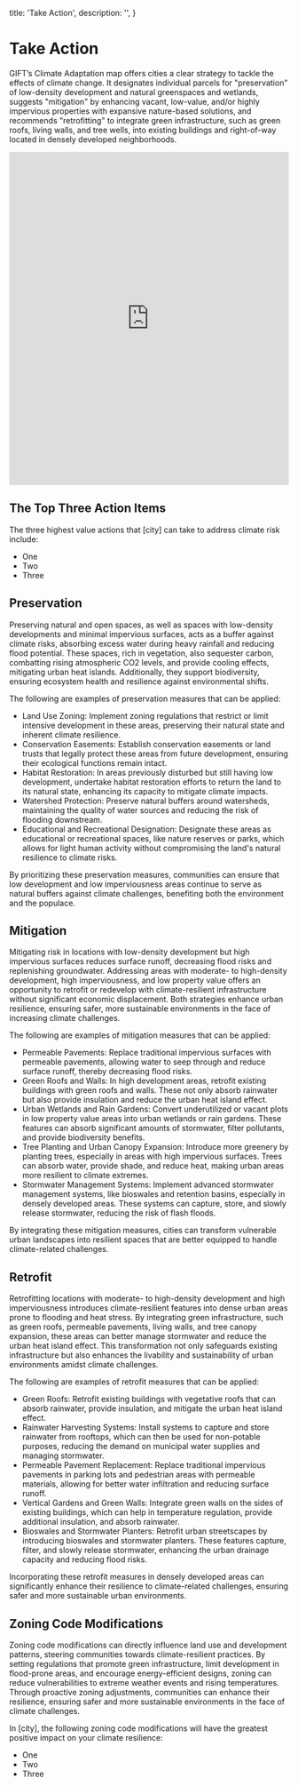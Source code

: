   title: 'Take Action',
  description: '',
}

# Take Action

GIFT’s Climate Adaptation map offers cities a clear strategy to tackle the effects of climate change. It designates individual parcels for "preservation" of low-density development and natural greenspaces and wetlands, suggests "mitigation" by enhancing vacant, low-value, and/or highly impervious properties with expansive nature-based solutions, and recommends "retrofitting" to integrate green infrastructure, such as green roofs, living walls, and tree wells, into existing buildings and right-of-way located in densely developed neighborhoods.

<iframe
  width="100%"
  height="600"
  frameborder="0"
  title="Felt Map"
  src="https://felt.com/embed/map/Untitled-Map-ykrhOJLeRSar8a9BGLjc8BA?loc=29.783394,-82.034988,15.96z"
></iframe>

## The Top Three Action Items

The three highest value actions that [city] can take to address climate risk include:

- One
- Two
- Three

## Preservation

Preserving natural and open spaces, as well as spaces with low-density developments and minimal impervious surfaces, acts as a buffer against climate risks, absorbing excess water during heavy rainfall and reducing flood potential. These spaces, rich in vegetation, also sequester carbon, combatting rising atmospheric CO2 levels, and provide cooling effects, mitigating urban heat islands. Additionally, they support biodiversity, ensuring ecosystem health and resilience against environmental shifts.

The following are examples of preservation measures that can be applied:

- Land Use Zoning: Implement zoning regulations that restrict or limit intensive development in these areas, preserving their natural state and inherent climate resilience.
- Conservation Easements: Establish conservation easements or land trusts that legally protect these areas from future development, ensuring their ecological functions remain intact.
- Habitat Restoration: In areas previously disturbed but still having low development, undertake habitat restoration efforts to return the land to its natural state, enhancing its capacity to mitigate climate impacts.
- Watershed Protection: Preserve natural buffers around watersheds, maintaining the quality of water sources and reducing the risk of flooding downstream.
- Educational and Recreational Designation: Designate these areas as educational or recreational spaces, like nature reserves or parks, which allows for light human activity without compromising the land's natural resilience to climate risks.

By prioritizing these preservation measures, communities can ensure that low development and low imperviousness areas continue to serve as natural buffers against climate challenges, benefiting both the environment and the populace.

## Mitigation

Mitigating risk in locations with low-density development but high impervious surfaces reduces surface runoff, decreasing flood risks and replenishing groundwater. Addressing areas with moderate- to high-density development, high imperviousness, and low property value offers an opportunity to retrofit or redevelop with climate-resilient infrastructure without significant economic displacement. Both strategies enhance urban resilience, ensuring safer, more sustainable environments in the face of increasing climate challenges.

The following are examples of mitigation measures that can be applied:

- Permeable Pavements: Replace traditional impervious surfaces with permeable pavements, allowing water to seep through and reduce surface runoff, thereby decreasing flood risks.
- Green Roofs and Walls: In high development areas, retrofit existing buildings with green roofs and walls. These not only absorb rainwater but also provide insulation and reduce the urban heat island effect.
- Urban Wetlands and Rain Gardens: Convert underutilized or vacant plots in low property value areas into urban wetlands or rain gardens. These features can absorb significant amounts of stormwater, filter pollutants, and provide biodiversity benefits.
- Tree Planting and Urban Canopy Expansion: Introduce more greenery by planting trees, especially in areas with high impervious surfaces. Trees can absorb water, provide shade, and reduce heat, making urban areas more resilient to climate extremes.
- Stormwater Management Systems: Implement advanced stormwater management systems, like bioswales and retention basins, especially in densely developed areas. These systems can capture, store, and slowly release stormwater, reducing the risk of flash floods.

By integrating these mitigation measures, cities can transform vulnerable urban landscapes into resilient spaces that are better equipped to handle climate-related challenges.

## Retrofit

Retrofitting locations with moderate- to high-density development and high imperviousness introduces climate-resilient features into dense urban areas prone to flooding and heat stress. By integrating green infrastructure, such as green roofs, permeable pavements, living walls, and tree canopy expansion, these areas can better manage stormwater and reduce the urban heat island effect. This transformation not only safeguards existing infrastructure but also enhances the livability and sustainability of urban environments amidst climate challenges.

The following are examples of retrofit measures that can be applied:

- Green Roofs: Retrofit existing buildings with vegetative roofs that can absorb rainwater, provide insulation, and mitigate the urban heat island effect.
- Rainwater Harvesting Systems: Install systems to capture and store rainwater from rooftops, which can then be used for non-potable purposes, reducing the demand on municipal water supplies and managing stormwater.
- Permeable Pavement Replacement: Replace traditional impervious pavements in parking lots and pedestrian areas with permeable materials, allowing for better water infiltration and reducing surface runoff.
- Vertical Gardens and Green Walls: Integrate green walls on the sides of existing buildings, which can help in temperature regulation, provide additional insulation, and absorb rainwater.
- Bioswales and Stormwater Planters: Retrofit urban streetscapes by introducing bioswales and stormwater planters. These features capture, filter, and slowly release stormwater, enhancing the urban drainage capacity and reducing flood risks.

Incorporating these retrofit measures in densely developed areas can significantly enhance their resilience to climate-related challenges, ensuring safer and more sustainable urban environments.

## Zoning Code Modifications

Zoning code modifications can directly influence land use and development patterns, steering communities towards climate-resilient practices. By setting regulations that promote green infrastructure, limit development in flood-prone areas, and encourage energy-efficient designs, zoning can reduce vulnerabilities to extreme weather events and rising temperatures. Through proactive zoning adjustments, communities can enhance their resilience, ensuring safer and more sustainable environments in the face of climate challenges.

In [city], the following zoning code modifications will have the greatest positive impact on your climate resilience:

- One
- Two
- Three
